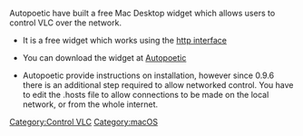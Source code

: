 {{howto|Control VLC via a widget on the Mac desktop}}

Autopoetic have built a free Mac Desktop widget which allows users to control VLC over the network.

*It is a free widget which works using the [[Web_Interface | http interface]]

*You can download the widget at [http://www.autopoetic.com/vlcremote/ Autopoetic]

*Autopoetic provide instructions on installation, however since 0.9.6 there is an additional step required to allow networked control. You have to edit the .hosts file to allow connections to be made on the local network, or from the whole internet.

[[Category:Control VLC]]
[[Category:macOS]]